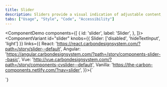 ```yaml
---
title: Slider
description: Sliders provide a visual indication of adjustable content, where the user can move the handle along a horizontal track to increase or decrease the value.
tabs: ["Usage", "Style", "Code", "Accessibility"]
---
```


<ComponentDemo
  components={[
    {
      id: 'slider',
      label: 'Slider',
    },
  ]}>
  <ComponentVariant
    id="slider"
    knobs={{ Slider: ['disabled', 'hideTextInput', 'light'] }}
    links={{
      React:
        'https://react.carbondesignsystem.com/?path=/story/slider--default',
      Angular:
        'https://angular.carbondesignsystem.com/?path=/story/components-slider--basic',
      Vue:
        'http://vue.carbondesignsystem.com/?path=/story/components-cvslider--default',
      Vanilla: 'https://the-carbon-components.netlify.com/?nav=slider',
    }}>{`
  <div className="some-container">
<Slider
  ariaLabelInput="Label for slider value"
  id="slider"
  labelText="Slider Label"
  max={100}
  min={0}
  step={1}
  stepMuliplier={4}
  value={50}
/>
</div>
  `}</ComponentVariant>
</ComponentDemo>
